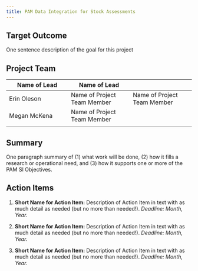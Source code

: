 ```yaml
---
title: PAM Data Integration for Stock Assessments
---
```


## Target Outcome

One sentence description of the goal for this project

## Project Team

| Name of Lead                | Name of Lead                |                             |
|-----------------------------|-----------------------------|-----------------------------|
| Erin Oleson | Name of Project Team Member | Name of Project Team Member |
| Megan McKena | Name of Project Team Member |                             |
|                             |                             |                             |

## Summary

One paragraph summary of (1) what work will be done, (2) how it fills a research or operational need, and (3) how it supports one or more of the PAM SI Objectives.

## Action Items

1.  **Short Name for Action Item:** Description of Action Item in text with as much detail as needed (but no more than needed!). *Deadline: Month, Year.*

2.  **Short Name for Action Item:** Description of Action Item in text with as much detail as needed (but no more than needed!). *Deadline: Month, Year.*

3.  **Short Name for Action Item:** Description of Action Item in text with as much detail as needed (but no more than needed!). *Deadline: Month, Year.*
